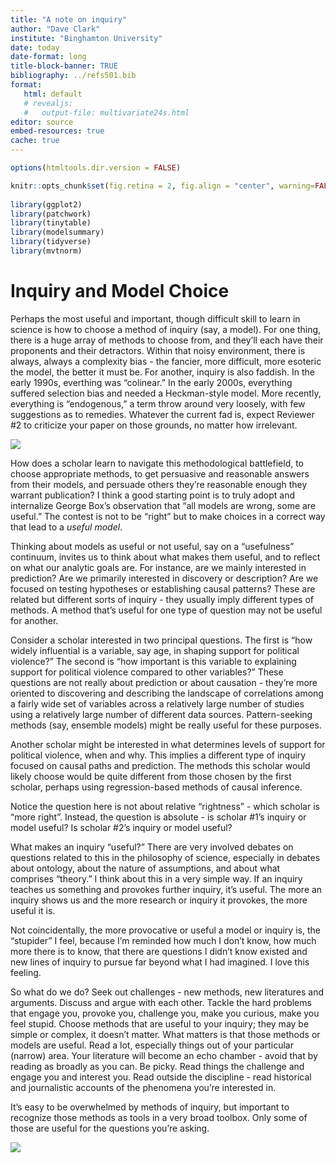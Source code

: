 ```yaml
---
title: "A note on inquiry"
author: "Dave Clark"
institute: "Binghamton University"
date: today
date-format: long
title-block-banner: TRUE
bibliography: ../refs501.bib
format: 
   html: default
   # revealjs:
   #   output-file: multivariate24s.html
editor: source
embed-resources: true
cache: true
---
```


```r
options(htmltools.dir.version = FALSE)

knitr::opts_chunk$set(fig.retina = 2, fig.align = "center", warning=FALSE, error=FALSE, message=FALSE) 
  
library(ggplot2)
library(patchwork)
library(tinytable)
library(modelsummary)
library(tidyverse)
library(mvtnorm)

```


# Inquiry and Model Choice


Perhaps the most useful and important, though  difficult skill to learn in science is how to choose a method of inquiry (say, a model). For one thing, there is a huge array of methods to choose from, and they’ll each have their proponents and their detractors. Within that noisy environment, there is always, always a complexity bias - the fancier, more difficult, more esoteric the model, the better it must be. For another, inquiry is also faddish. In the early 1990s, everthing was "colinear." In the early 2000s, everything suffered selection bias and needed a Heckman-style model. More recently, everything is "endogenous," a term throw around very loosely, with few suggestions as to remedies. Whatever the current fad is, expect Reviewer #2 to criticize your paper on those grounds, no matter how irrelevant. 


![](peerreview.jpg)


How does a scholar learn to navigate this methodological battlefield, to choose appropriate methods, to get persuasive and reasonable answers from their models, and persuade others they’re reasonable enough they warrant publication? I think a good starting point is to truly adopt and internalize George Box’s observation that “all models are wrong, some are useful.” The contest is not to be “right” but to make choices in a correct way that lead to a *useful model*. 

Thinking about models as useful or not useful, say on a “usefulness” continuum, invites us to think about what makes them useful, and to reflect on what our analytic goals are. For instance, are we mainly interested in prediction? Are we primarily interested in discovery or description? Are we focused on testing hypotheses or establishing causal patterns? These are related but different sorts of inquiry - they usually imply different types of methods. A method that’s useful for one type of question may not be useful for another. 

Consider a scholar interested in two principal questions. The first is “how widely influential is a variable, say age, in shaping support for political violence?” The second is “how important is this variable to explaining support for political violence compared to other variables?” These questions are not really about prediction or about causation - they’re more oriented to discovering and describing the landscape of correlations among a fairly wide set of variables across a relatively large number of studies using a relatively large number of different data sources. Pattern-seeking methods (say, ensemble models) might be really useful for these purposes.

Another scholar might be interested in what determines levels of support for political violence, when and why. This implies a different type of inquiry focused on causal paths and prediction. The methods this scholar would likely choose would be quite different from those chosen by the first scholar, perhaps using regression-based methods of causal inference.

Notice the question here is not about relative “rightness” - which scholar is “more right”. Instead, the question is absolute - is scholar #1’s inquiry or model useful? Is scholar #2’s inquiry or model useful? 

What makes an inquiry “useful?” There are very involved debates on questions related to this in the philosophy of science, especially in debates about ontology, about the nature of assumptions, and about what comprises “theory.” I think about this in a very simple way. If an inquiry teaches us something and provokes further inquiry, it’s useful. The more an inquiry shows us and the more research or inquiry it provokes, the more useful it is. 

Not coincidentally, the more provocative or useful a model or inquiry is, the “stupider” I feel, because I’m reminded how much I don’t know, how much more there is to know, that there are questions I didn’t know existed and new lines of inquiry to pursue far beyond what I had imagined. I love this feeling. 

So what do we do? Seek out challenges - new methods, new literatures and arguments. Discuss and argue with each other. Tackle the hard problems that engage you, provoke you, challenge you, make you curious, make you feel stupid. Choose methods that are useful to your inquiry; they may be simple or complex, it doesn’t matter. What matters is that those methods or models are useful. Read a lot, especially things out of your particular (narrow) area. Your literature will become an echo chamber - avoid that by reading as broadly as you can. Be picky. Read things the challenge and engage you and interest you. Read outside the discipline - read historical and journalistic accounts of the phenomena you’re interested in.

It's easy to be overwhelmed by methods of inquiry, but important to recognize those methods as tools in a very broad toolbox. Only some of those are useful for the questions you’re asking. 

![](software.jpeg)




<!-- Let's turn to some advice on building models and writing papers.  -->

<!-- # Building models  -->


<!-- From Hal Varian. How to build an economic model in your spare time. The American Economist. 2016 Mar;61(1):81-90. @varian2016build -->

<!--   - Get an idea - not from journals. Newspapers, magazines, conversations... -->
<!--   - Is the idea worthwhile? Talk it through with friends/colleagues.  -->
<!--   - Don't look at the literature too soon. -->
<!--   - Build the model - identify the pieces (actors, interests, constraints, interactions). Work an example, then another, then another. Keep it simple. -->
<!--   - Generalize the (simple) model. -->
<!--   - Make mistakes, or try different things - like sculpting though, most model involves stripping away rather than adding on. -->
<!--   - Look at the literature. Develop context.  -->
<!--   - Present the paper - it forces you to get to the point.  -->
<!--   - Plan the paper, write the paper, revise the paper. Rinse, repeat. -->
<!--   - Structure: "There's an old joke about academic papers. They are all supposed to have three parts. The first part, everyone can understand. The second, only a handful of readers can  -->
<!-- understand. The last part no one can understand---that's how the readers know it's a  -->
<!-- serious piece of work! The big mistake that authors make these days is to leave out the first part of the paper - that part that everyone can understand. But the introduction is the most important part of the paper." -->
<!--   - Stop writing - make your point, and get out. -->
<!--   - Proof and submit.  -->


<!-- ## Some cautionary guidelines -->
<!-- ``All models are wrong, but some are useful.'' (George Box) -->

<!--   - Be suspicious of your results no matter what they tell you. -->
<!--   - Assume the data are noisy. -->
<!--   - Assume the estimator is wrong. -->
<!--   - Assume the model is misspecified. -->
<!--   - Assume your model assumptions are heroic. -->
<!--   - Assume your theory assumptions are heroic.  -->

<!-- ## And approaches -->

<!--   - search for the limits of your results; evaluate their robustness. -->
<!--   - tame the data by cleaning or transforming; use alternative measures. -->
<!--   - examine different specifications and estimation models. -->
<!--   - relax the statistical assumptions. -->
<!--   - examine the empirical implications and actual effects of the theory assumptions.  -->


<!-- ### Developing Papers -->

<!-- From an interview with Harvard economist Susan Athey in @bowmaker2012art: -->

<!-- Q: How do you achieve the right balance between communicating your research at an early stage versus the “close-to-finished” stage? -->


<!-- A: I see young people making two kinds of mistakes: not presenting until something is done, and presenting something that’s half-baked. Generally, you have to realize that when you go out and give a seminar, you need to be prepared that people in the audience will have their main impression of you formed by that seminar. If there’s a group that you regularly present to, then it’s a little bit safer, but the world is full of Bayesians — people will update a lot based on one signal. Something that you present doesn’t have to be done, but you better be intelligent about it; you better be very clear on what you have done and what you haven’t done. And the part that you have done had better be good.  -->

<!-- Senior people and good people will be very happy to give you feedback on things that aren’t done. They’ll respect the research process. But what you don’t want to do is have something where the whole idea doesn’t make sense, where you haven’t thought it through, and where people will feel like you’re wasting their time, or they’ll just decide that you’re stupid. -->

<!-- It’s important for young people to practice. They practice for the job market, but probably underestimate the importance of doing it later. You see a lot of people mismanage their time. I find it very difficult to practice [laughs]. It’s a difficult thing to discipline yourself to do, but, until you become really comfortable and fluent, it’s crucial. And you also need to think from the perspective of the audience, particularly in terms of what questions people might have. -->














